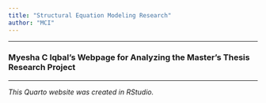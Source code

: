 ```yaml
---
title: "Structural Equation Modeling Research"
author: "MCI"
---
```


------------------------------------------------------------------------

### Myesha C Iqbal's Webpage for Analyzing the Master's Thesis Research Project

------------------------------------------------------------------------

*This Quarto website was created in RStudio.*
